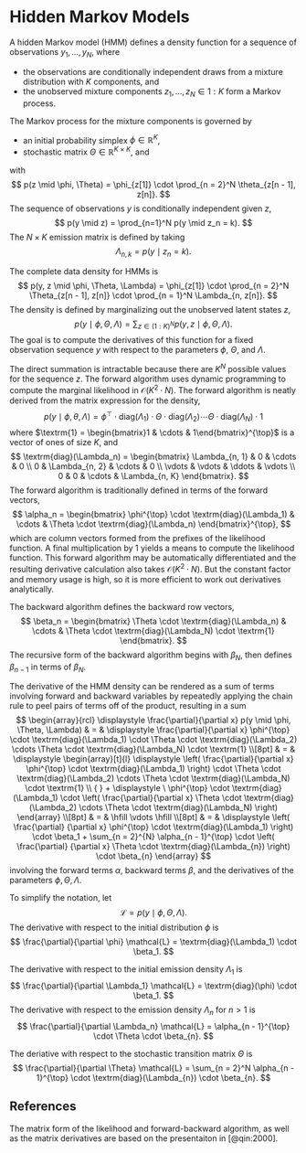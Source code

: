 # Hidden Markov Models

A hidden Markov model (HMM) defines a density function for a
sequence of observations $y_1, \ldots, y_N$, where

* the observations are conditionally independent draws from a mixture
distribution with $K$ components, and
* the unobserved mixture components $z_1, \ldots, z_N \in 1:K$ form a
Markov process.

The Markov process for the mixture components is governed by

* an initial probability simplex $\phi \in \mathbb{R}^K$,
* stochastic matrix $\Theta \in \mathbb{R}^{K \times K}$, and

with
$$
p(z \mid \phi, \Theta)
= \phi_{z[1]} \cdot \prod_{n = 2}^N \theta_{z[n - 1], z[n]}.
$$
The sequence of observations $y$ is conditionally independent given
$z$,
$$
p(y \mid z) = \prod_{n=1}^N p(y \mid z_n = k).
$$
The $N \times K$ emission matrix is defined by taking
$$
\Lambda_{n, k} = p(y \mid z_n = k).
$$

The complete data density for HMMs is
$$
p(y, z \mid \phi, \Theta, \Lambda)
= \phi_{z[1]}
\cdot \prod_{n = 2}^N \Theta_{z[n - 1], z[n]}
\cdot \prod_{n = 1}^N \Lambda_{n, z[n]}.
$$
The density is defined by marginalizing out the unobserved latent
states $z$,
$$
p(y \mid \phi, \Theta, \Lambda)
= \sum_{z \in (1:K)^N} p(y, z \mid \phi, \Theta, \Lambda).
$$
The goal is to compute the derivatives of this function for a fixed
observation sequence $y$ with respect to the parameters
$\phi,$ $\Theta,$ and $\Lambda.$

The direct summation is intractable because there are $K^N$ possible
values for the sequence $z.$  The forward algorithm uses dynamic
programming to compute the marginal likelihood in $\mathcal{O}(K^2
\cdot N)$.  The forward algorithm is neatly derived from the matrix
expression for the density,
$$
p(y \mid \phi, \theta, \Lambda)
= \phi^{\top} \cdot \textrm{diag}(\Lambda_1)
\cdot \Theta \cdot \textrm{diag}(\Lambda_2)
\cdots \Theta \cdot \textrm{diag}(\Lambda_N)
\cdot \textrm{1}
$$
where $\textrm{1} = \begin{bmatrix}1 & \cdots & 1\end{bmatrix}^{\top}$ is a
vector of ones of size $K$, and
$$
\textrm{diag}(\Lambda_n)
=
\begin{bmatrix}
\Lambda_{n, 1} & 0 & \cdots & 0
\\
0 & \Lambda_{n, 2} & \cdots & 0
\\
\vdots & \vdots & \ddots & \vdots
\\
0 & 0 & \cdots & \Lambda_{n, K}
\end{bmatrix}.
$$
The forward algorithm is traditionally defined in terms of
the forward vectors,
$$
\alpha_n
=
\begin{bmatrix}
\phi^{\top} \cdot \textrm{diag}(\Lambda_1)
& \cdots &
\Theta \cdot \textrm{diag}(\Lambda_n)
\end{bmatrix}^{\top},
$$
which are column vectors formed from the prefixes of the likelihood
function.  A final multiplication by $\textrm{1}$ yields a means to
compute the likelihood function.  This forward algorithm may be
automatically differentiated and the resulting derivative calculation
also takes $\mathcal{O}(K^2 \cdot N).$ But the constant factor and
memory usage is high, so it is more efficient to work out derivatives
analytically.

The backward algorithm defines the backward row vectors,
$$
\beta_n
=
\begin{bmatrix}
\Theta \cdot \textrm{diag}(\Lambda_n)
& \cdots &
\Theta \cdot \textrm{diag}(\Lambda_N)
\cdot \textrm{1}
\end{bmatrix}.
$$
The recursive form of the backward algorithm begins with $\beta_N,$
then defines $\beta_{n - 1}$ in terms of $\beta_N.$

The derivative of the HMM density can be rendered as a sum of terms
involving forward and backward variables by repeatedly applying the
chain rule to peel pairs of terms off of the product, resulting in a
sum
$$
\begin{array}{rcl}
\displaystyle
\frac{\partial}{\partial x} p(y \mid \phi, \Theta, \Lambda)
& = &
\displaystyle
\frac{\partial}{\partial x}
\phi^{\top} \cdot \textrm{diag}(\Lambda_1)
\cdot \Theta \cdot \textrm{diag}(\Lambda_2)
\cdots \Theta \cdot \textrm{diag}(\Lambda_N)
\cdot \textrm{1}
\\[8pt]
& = &
\displaystyle
\begin{array}[t]{l}
\displaystyle
\left( \frac{\partial}{\partial x}
\phi^{\top} \cdot \textrm{diag}(\Lambda_1) \right)
\cdot \Theta \cdot \textrm{diag}(\Lambda_2)
\cdots \Theta \cdot \textrm{diag}(\Lambda_N)
\cdot \textrm{1}
\\
{ } + \displaystyle \
\phi^{\top} \cdot \textrm{diag}(\Lambda_1)
\cdot
\left( \frac{\partial}{\partial x}
    \Theta \cdot \textrm{diag}(\Lambda_2)
    \cdots \Theta \cdot \textrm{diag}(\Lambda_N) \right)
\end{array}
\\[8pt]
& = & \hfill \vdots \hfill
\\[8pt]
& = &
\displaystyle
  \left( \frac{\partial}
       {\partial x}
  \phi^{\top} \cdot \textrm{diag}(\Lambda_1) \right)
  \cdot \beta_1
+ \sum_{n = 2}^{N}
    \alpha_{n - 1}^{\top}
    \cdot \left( \frac{\partial}
                      {\partial x}
                        \Theta \cdot \textrm{diag}(\Lambda_{n})
          \right)
    \cdot \beta_{n}
\end{array}
$$
involving the forward terms $\alpha,$ backward terms $\beta,$ and the
derivatives of the parameters $\phi, \Theta, \Lambda.$

To simplify the notation, let
$$
\mathcal{L} = p(y \mid \phi, \Theta, \Lambda).
$$
The derivative with
respect to the initial distribution $\phi$ is
$$
\frac{\partial}{\partial \phi} \mathcal{L}
=
\textrm{diag}(\Lambda_1) \cdot \beta_1.
$$

The derivative with respect to the initial emission density
$\Lambda_1$ is
$$
\frac{\partial}{\partial \Lambda_1} \mathcal{L}
=
\textrm{diag}(\phi) \cdot \beta_1.
$$
The derivative with respect to the emission density $\Lambda_n$ for
$n > 1$ is
$$
\frac{\partial}{\partial \Lambda_n} \mathcal{L}
=
\alpha_{n - 1}^{\top} \cdot \Theta \cdot \beta_{n}.
$$

The deriative with respect to the stochastic transition matrix
$\Theta$ is
$$
\frac{\partial}{\partial \Theta} \mathcal{L}
=
\sum_{n = 2}^N
\alpha_{n - 1}^{\top}
\cdot \textrm{diag}(\Lambda_{n})
\cdot \beta_{n}.
$$

## References {-}

The matrix form of the likelihood and forward-backward algorithm, as
well as the matrix derivatives are based on the presentaiton in [@qin:2000].

